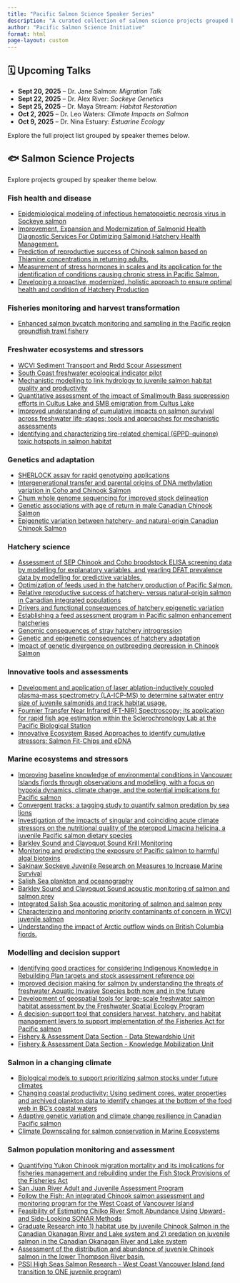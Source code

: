 ```yaml
---
title: "Pacific Salmon Science Speaker Series"
description: "A curated collection of salmon science projects grouped by speaker themes..."
author: "Pacific Salmon Science Initiative"
format: html
page-layout: custom
---
```


::: {.panel-sidebar}
## 🗓️ Upcoming Talks

- **Sept 20, 2025** – Dr. Jane Salmon: *Migration Talk*
- **Sept 22, 2025** – Dr. Alex River: *Sockeye Genetics*
- **Sept 25, 2025** – Dr. Maya Stream: *Habitat Restoration*
- **Oct 2, 2025** – Dr. Leo Waters: *Climate Impacts on Salmon*
- **Oct 9, 2025** – Dr. Nina Estuary: *Estuarine Ecology*

Explore the full project list grouped by speaker themes below.
:::

## 🐟 Salmon Science Projects

Explore projects grouped by speaker theme below.

### Fish health and disease

- [Epidemiological modeling of infectious hematopoietic necrosis virus in Sockeye salmon](pages/2401.qmd)
- [Improvement, Expansion and Modernization of Salmonid Health Diagnostic Services For Optimizing Salmonid Hatchery Health Management.](pages/2408.qmd)
- [Prediction of reproductive success of Chinook salmon based on Thiamine concentrations in returning adults.](pages/2418.qmd)
- [Measurement of stress hormones in scales and its application for the identification of conditions causing chronic stress in Pacific Salmon.](pages/2421.qmd)
- [Developing a proactive, modernized, holistic approach to ensure optimal health and condition of Hatchery Production](pages/2448.qmd)

### Fisheries monitoring and harvest transformation

- [Enhanced salmon bycatch monitoring and sampling in the Pacific region groundfish trawl fishery](pages/2394.qmd)

### Freshwater ecosystems and stressors

- [WCVI Sediment Transport and Redd Scour Assessment](pages/2398.qmd)
- [South Coast freshwater ecological indicator pilot](pages/2414.qmd)
- [Mechanistic modelling to link hydrology to juvenile salmon habitat quality and productivity](pages/2424.qmd)
- [Quantitative assessment of the impact of Smallmouth Bass suppression efforts in Cultus Lake and SMB emigration from Cultus Lake](pages/2443.qmd)
- [Improved understanding of cumulative impacts on salmon survival across freshwater life-stages; tools and approaches for mechanistic assessments](pages/2493.qmd)
- [Identifying and characterizing tire-related chemical (6PPD-quinone) toxic hotspots in salmon habitat](pages/2504.qmd)

### Genetics and adaptation

- [SHERLOCK assay for rapid genotyping applications](pages/2434.qmd)
- [Intergenerational transfer and parental origins of DNA methylation variation in Coho and Chinook Salmon](pages/2435.qmd)
- [Chum whole genome sequencing for improved stock delineation](pages/2436.qmd)
- [Genetic associations with age of return in male Canadian Chinook Salmon](pages/2452.qmd)
- [Epigenetic variation between hatchery- and natural-origin Canadian Chinook Salmon](pages/2453.qmd)

### Hatchery science

- [Assessment of SEP Chinook and Coho broodstock ELISA screening data by modelling for explanatory variables, and yearling DFAT prevalence data by modelling for predictive variables.](pages/2400.qmd)
- [Optimization of feeds used in the hatchery production of Pacific Salmon.](pages/2417.qmd)
- [Relative reproductive success of hatchery- versus natural-origin salmon in Canadian integrated populations](pages/2451.qmd)
- [Drivers and functional consequences of hatchery epigenetic variation](pages/3103.qmd)
- [Establishing a feed assessment program in Pacific salmon enhancement hatcheries](pages/3104.qmd)
- [Genomic consequences of stray hatchery introgression](pages/3119.qmd)
- [Genetic and epigenetic consequences of hatchery adaptation](pages/3120.qmd)
- [Impact of genetic divergence on outbreeding depression in Chinook Salmon](pages/3121.qmd)

### Innovative tools and assessments

- [Development and application of laser ablation-inductively coupled plasma-mass spectrometry (LA-ICP-MS) to determine saltwater entry size of juvenile salmonids and track habitat usage.](pages/2422.qmd)
- [Fournier Transfer Near Infrared (FT-NIR) Spectroscopy; its application for rapid fish age estimation within the Sclerochronology Lab at the Pacific Biological Station](pages/2439.qmd)
- [Innovative Ecosystem Based Approaches to identify cumulative stressors: Salmon Fit-Chips and eDNA](pages/2447.qmd)

### Marine ecosystems and stressors

- [Improving baseline knowledge of environmental conditions in Vancouver Islands fjords through observations and modelling, with a focus on hypoxia dynamics, climate change, and the potential implications for Pacific salmon](pages/2404.qmd)
- [Convergent tracks: a tagging study to quantify salmon predation by sea lions](pages/2409.qmd)
- [Investigation of the impacts of singular and coinciding acute climate stressors on the nutritional quality of the pteropod Limacina helicina, a juvenile Pacific salmon dietary species](pages/2412.qmd)
- [Barkley Sound and Clayoquot Sound Krill Monitoring](pages/2413.qmd)
- [Monitoring and predicting the exposure of Pacific salmon to harmful algal biotoxins](pages/2416.qmd)
- [Sakinaw Sockeye Juvenile Research on Measures to Increase Marine Survival](pages/2426.qmd)
- [Salish Sea plankton and oceanography](pages/2427.qmd)
- [Barkley Sound and Clayoquot Sound acoustic monitoring of salmon and salmon prey](pages/2432.qmd)
- [Integrated Salish Sea acoustic monitoring of salmon and salmon prey](pages/2433.qmd)
- [Characterizing and monitoring priority contaminants of concern in WCVI juvenile salmon](pages/2513.qmd)
- [Understanding the impact of Arctic outflow winds on British Columbia fjords.](pages/2534.qmd)

### Modelling and decision support

- [Identifying good practices for considering Indigenous Knowledge in Rebuilding Plan targets and stock assessment reference poi](pages/2397.qmd)
- [Improved decision making for salmon by understanding the threats of freshwater Aquatic Invasive Species both now and in the future](pages/2410.qmd)
- [Development of geospatial tools for large-scale freshwater salmon habitat assessment by the Freshwater Spatial Ecology Program](pages/2425.qmd)
- [A decision-support tool that considers harvest, hatchery, and habitat management levers to support implementation of the Fisheries Act for Pacific salmon](pages/2449.qmd)
- [Fishery & Assessment Data Section - Data Stewardship Unit](pages/2546.qmd)
- [Fishery & Assessment Data Section - Knowledge Mobilization Unit](pages/2547.qmd)

### Salmon in a changing climate

- [Biological models to support prioritizing salmon stocks under future climates](pages/2405.qmd)
- [Changing coastal productivity: Using sediment cores, water properties and archived plankton data to identify changes at the bottom of the food web in BC’s coastal waters](pages/2406.qmd)
- [Adaptive genetic variation and climate change resilience in Canadian Pacific salmon](pages/2437.qmd)
- [Climate Downscaling for salmon conservation in Marine Ecosystems](pages/2539.qmd)

### Salmon population monitoring and assessment

- [Quantifying Yukon Chinook migration mortality and its implications for fisheries management and rebuilding under the Fish Stock Provisions of the Fisheries Act](pages/2402.qmd)
- [San Juan River Adult and Juvenile Assessment Program](pages/2403.qmd)
- [Follow the Fish: An integrated Chinook salmon assessment and monitoring program for the West Coast of Vancouver Island](pages/2407.qmd)
- [Feasibility of Estimating Chilko River Smolt Abundance Using Upward- and Side-Looking SONAR Methods](pages/2430.qmd)
- [Graduate Research into 1) habitat use by juvenile Chinook Salmon in the Canadian Okanagan River and Lake system and 2) predation on juvenile salmon in the Canadian Okanagan River and Lake system](pages/2442.qmd)
- [Assessment of the distribution and abundance of juvenile Chinook salmon in the lower Thompson River basin.](pages/2444.qmd)
- [PSSI High Seas Salmon Research - West Coast Vancouver Island (and transition to ONE juvenile program)](pages/2560.qmd)

